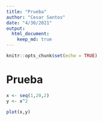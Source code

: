 ```yaml
---
title: "Prueba"
author: "Cesar Santos"
date: "4/30/2021"
output: 
  html_document:
    keep_md: true
---
```


```r
knitr::opts_chunk$set(echo = TRUE)
```

# Prueba

```r
x <- seq(1,20,2)
y <- x^2

plot(x,y)
```